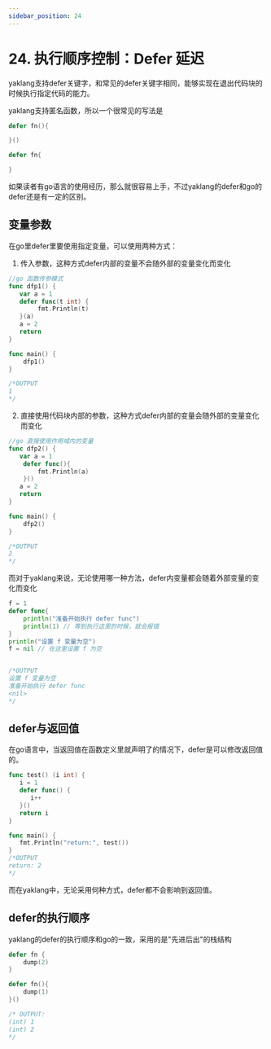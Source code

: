 ---
sidebar_position: 24
---

# 24. 执行顺序控制：Defer 延迟

yaklang支持defer关键字，和常见的defer关键字相同，能够实现在退出代码块的时候执行指定代码的能力。

yaklang支持匿名函数，所以一个很常见的写法是

```go
defer fn(){

}()

defer fn{

}
```

如果读者有go语言的使用经历，那么就很容易上手，不过yaklang的defer和go的defer还是有一定的区别。

## 变量参数

在go里defer里要使用指定变量，可以使用两种方式：

1. 传入参数，这种方式defer内部的变量不会随外部的变量变化而变化

```go
//go 函数传参模式
func dfp1() {
   var a = 1
   defer func(t int) {
        fmt.Println(t)
   }(a)
   a = 2
   return
}

func main() {
    dfp1()
}

/*OUTPUT
1
*/
```

2. 直接使用代码块内部的参数，这种方式defer内部的变量会随外部的变量变化而变化

```go
//go 直接使用作用域内的变量
func dfp2() {
   var a = 1
    defer func(){
        fmt.Println(a)
    }()
   a = 2
   return
}

func main() {
    dfp2()
}

/*OUTPUT
2
*/
```

而对于yaklang来说，无论使用哪一种方法，defer内变量都会随着外部变量的变化而变化

```go
f = 1
defer func{
    println("准备开始执行 defer func")
    println(1) // 等到执行这里的时候，就会报错
}
println("设置 f 变量为空")
f = nil // 在这里设置 f 为空


/*OUTPUT
设置 f 变量为空
准备开始执行 defer func
<nil>
*/
```

## defer与返回值

在go语言中，当返回值在函数定义里就声明了的情况下，defer是可以修改返回值的。

```go
func test() (i int) {
   i = 1
   defer func() {
      i++
   }()
   return i
}

func main() {
   fmt.Println("return:", test())
}
/*OUTPUT
return: 2
*/
```

而在yaklang中，无论采用何种方式，defer都不会影响到返回值。

## defer的执行顺序

yaklang的defer的执行顺序和go的一致，采用的是"先进后出"的栈结构

```go
defer fn {
    dump(2)
}

defer fn(){
    dump(1)
}()

/* OUTPUT:
(int) 1
(int) 2
*/
```
